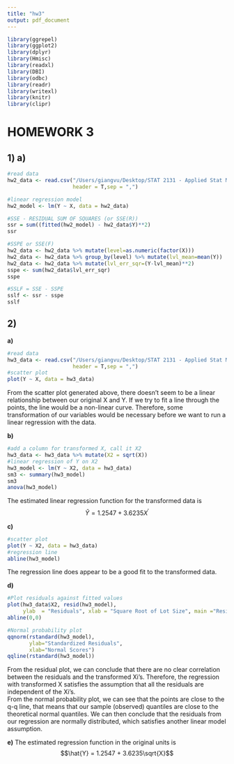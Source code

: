 ```yaml
---
title: "hw3"
output: pdf_document
---
```


```r
library(ggrepel)
library(ggplot2)
library(dplyr)
library(Hmisc)
library(readxl)
library(DBI)
library(odbc)
library(readr)
library(writexl)
library(knitr)
library(clipr)
```

# HOMEWORK 3

## 1) a)
```r
#read data
hw2_data <- read.csv("/Users/giangvu/Desktop/STAT 2131 - Applied Stat Methods 1/HW/hw2/hw2_data.csv",
                     header = T,sep = ",")

#linear regression model
hw2_model <- lm(Y ~ X, data = hw2_data)

#SSE - RESIDUAL SUM OF SQUARES (or SSE(R))
ssr = sum((fitted(hw2_model) - hw2_data$Y)**2)
ssr

#SSPE or SSE(F)
hw2_data <- hw2_data %>% mutate(level=as.numeric(factor(X)))
hw2_data <- hw2_data %>% group_by(level) %>% mutate(lvl_mean=mean(Y))
hw2_data <- hw2_data %>% mutate(lvl_err_sqr=(Y-lvl_mean)**2) 
sspe <- sum(hw2_data$lvl_err_sqr)
sspe

#SSLF = SSE - SSPE
sslf <- ssr - sspe
sslf
```

## 2) 
__a)__
```r
#read data
hw3_data <- read.csv("/Users/giangvu/Desktop/STAT 2131 - Applied Stat Methods 1/HW/hw3/hw3_data.csv",
                     header = T,sep = ",")
#scatter plot
plot(Y ~ X, data = hw3_data)
```
From the scatter plot generated above, there doesn't seem to be a linear relationship between our original X and Y. If we try to fit a line through the points, the line would be a non-linear curve. Therefore, some transformation of our variables would be necessary before we want to run a linear regression with the data.

__b)__
```r
#add a column for transformed X, call it X2
hw3_data <- hw3_data %>% mutate(X2 = sqrt(X))
#linear regression of Y on X2
hw3_model <- lm(Y ~ X2, data = hw3_data)
sm3 <- summary(hw3_model)
sm3
anova(hw3_model)
```
The estimated linear regression function for the transformed data is  
  $$\hat{Y} = 1.2547 + 3.6235X^{'}$$
  
__c)__
```r
#scatter plot
plot(Y ~ X2, data = hw3_data)
#regression line
abline(hw3_model)
```
The regression line does appear to be a good fit to the transformed data.  
  
__d)__
```r
#Plot residuals against fitted values
plot(hw3_data$X2, resid(hw3_model),
     ylab  = "Residuals", xlab = "Square Root of Lot Size", main ="Residual Plot")
abline(0,0)

#Normal probability plot
qqnorm(rstandard(hw3_model), 
       ylab="Standardized Residuals", 
       xlab="Normal Scores") 
qqline(rstandard(hw3_model))
```
From the residual plot, we can conclude that there are no clear correlation between the residuals and the transformed Xi's. Therefore, the regression with transformed X satisfies the assumption that all the residuals are independent of the Xi's.  
  From the normal probability plot, we can see that the points are close to the q-q line, that means that our sample (observed) quantiles are close to the theoretical normal quantiles. We can then conclude that the residuals from our regression are normally distributed, which satisfies another linear model assumption.  
  
__e)__
The estimated regression function in the original units is  
  $$\hat{Y} = 1.2547 + 3.6235\sqrt{X}$$